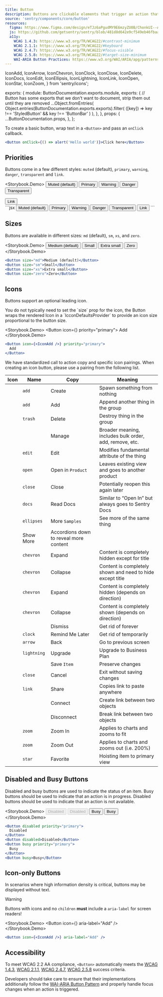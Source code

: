 ```yaml
---
title: Button
description: Buttons are clickable elements that trigger an action that does not change the current URL.
source: 'sentry/components/core/button'
resources:
  figma: https://www.figma.com/design/eTJz6aPgudMY9E6mzyZU0B/ChonkUI--App-Components--WIP-?node-id=384-2119&t=DdXZ7WIgTdURJlRv-4
  js: https://github.com/getsentry/sentry/blob/481d8d642e9cf549eb46fbaac1d0527395e8b490/static/app/components/core/button/index.tsx#L22
  a11y:
    WCAG 1.4.3: https://www.w3.org/TR/WCAG22/#contrast-minimum
    WCAG 2.1.1: https://www.w3.org/TR/WCAG22/#keyboard
    WCAG 2.4.7: https://www.w3.org/TR/WCAG22/#focus-visible
    WCAG 2.5.8: https://www.w3.org/TR/WCAG22/#target-size-minimum
    WAI-ARIA Button Practices: https://www.w3.org/WAI/ARIA/apg/patterns/button/
---
```


  IconAdd,
  IconArrow,
  IconChevron,
  IconClock,
  IconClose,
  IconDelete,
  IconDocs,
  IconEdit,
  IconEllipsis,
  IconLightning,
  IconLink,
  IconOpen,
  IconStar,
  IconZoom,
} from 'sentry/icons';


  exports: {
    module: ButtonDocumentation.exports.module,
    exports: {
      // Button has some exports that we don't want to document, strip them out until they are removed
      ...Object.fromEntries(
        Object.entries(ButtonDocumentation.exports.exports).filter(
          ([key]) => key !== 'StyledButton' && key !== 'ButtonBar'
        )
      ),
    },
  },
  props: {
    ...ButtonDocumentation.props,
  },
};

To create a basic button, wrap text in a `<Button>` and pass an `onClick` callback.

```jsx
<Button onClick={() => alert('Hello world')}>Click here</Button>
```

## Priorities

Buttons come in a few different styles: `muted` (default), `primary`, `warning`, `danger`, `transparent` and `link`.

<Storybook.Demo>
  <Button priority="muted">Muted (default)</Button>
  <Button priority="primary">Primary</Button>
  <Button priority="warning">Warning</Button>
  <Button priority="danger">Danger</Button>
  <Button priority="transparent">Transparent</Button>
  <div style={{alignSelf: 'center'}}>
    <Button priority="link">Link</Button>
  </div>
</Storybook.Demo>
```jsx
<Button priority="muted">Muted (default)</Button>
<Button priority="primary">Primary</Button>
<Button priority="warning">Warning</Button>
<Button priority="danger">Danger</Button>
<Button priority="transparent">Transparent</Button>
<Button priority="link">Link</Button>
```

## Sizes

Buttons are available in different sizes: `md` (default), `sm`, `xs`, and `zero`.

<Storybook.Demo>
  <Button size="md">Medium (default)</Button>
  <Button size="sm">Small</Button>
  <Button size="xs">Extra small</Button>
  <Button size="zero">Zero</Button>
</Storybook.Demo>
```jsx
<Button size="md">Medium (default)</Button>
<Button size="sm">Small</Button>
<Button size="xs">Extra small</Button>
<Button size="zero">Zero</Button>
```

## Icons

Buttons support an optional leading icon.

<Alert type="info">
  You do not typically need to set the `size` prop for the icon, the Button wraps the
  rendered Icon in a `IcconDefaultsProvider` to provide an icon size proportional to the
  button size.
</Alert>

<Storybook.Demo>
  <Button icon={<IconAdd />} priority="primary">
    Add
  </Button>
</Storybook.Demo>
```jsx
<Button icon={<IconAdd />} priority="primary">
  Add
</Button>
```

We have standardized call to action copy and specific icon pairings. When creating an icon button, please use a pairing from the following list.

| Icon                                       | Name        | Copy                                   | Meaning                                                   |
| ------------------------------------------ | ----------- | -------------------------------------- | --------------------------------------------------------- |
| <IconAdd />                                | `add`       | Create                                 | Spawn something from nothing                              |
| <IconAdd />                                | `add`       | Add                                    | Append another thing in the group                         |
| <IconDelete />                             | `trash`     | Delete                                 | Destroy thing in the group                                |
|                                            |             | Manage                                 | Broader meaning, includes bulk order, add, remove, etc.   |
| <IconEdit />                               | `edit`      | Edit                                   | Modifies fundamental attribute of the thing               |
| <IconOpen />                               | `open`      | Open in `Product`                      | Leaves existing view and goes to another product          |
| <IconClose />                              | `close`     | Close                                  | Potentially reopen this again later                       |
| <IconDocs />                               | `docs`      | Read Docs                              | Similar to “Open In” but always goes to Sentry Docs       |
| <IconEllipsis />                           | `ellipses`  | More `Samples`                         | See more of the same thing                                |
|                                            | Show More   | Accordions down to reveal more content |
| <IconChevron direction="up" />             | `chevron`   | Expand                                 | Content is completely hidden except for title             |
| <IconChevron direction='down' />           | `chevron`   | Collapse                               | Content is completely shown and need to hide except title |
| <IconChevron isDouble direction="left" />  | `chevron`   | Expand                                 | Content is completely hidden (depends on direction)       |
| <IconChevron isDouble direction="right" /> | `chevron`   | Collapse                               | Content is completely shown (depends on direction)        |
|                                            |             | Dismiss                                | Get rid of forever                                        |
| <IconClock />                              | `clock`     | Remind Me Later                        | Get rid of temporarily                                    |
| <IconArrow />                              | `arrow`     | Back                                   | Go to previous screen                                     |
| <IconLightning />                          | `lightning` | Upgrade                                | Upgrade to Business Plan                                  |
|                                            |             | Save `Item`                            | Preserve changes                                          |
| <IconClose />                              | `close`     | Cancel                                 | Exit without saving changes                               |
| <IconLink />                               | `link`      | Share                                  | Copies link to paste anywhere                             |
|                                            |             | Connect                                | Create link between two objects                           |
|                                            |             | Disconnect                             | Break link between two objects                            |
| <IconZoom isZoomIn />                      | `zoom`      | Zoom In                                | Applies to charts and zooms to fit                        |
| <IconZoom />                               | `zoom`      | Zoom Out                               | Applies to charts and zooms out (i.e. 200%)               |
| <IconStar />                               | `star`      | Favorite                               | Hoisting item to primary view                             |

## Disabled and Busy Buttons

Disabled and busy buttons are used to indicate the status of an item. Busy buttons should be used to indicate that an action is in progress. Disabled buttons should be used to indicate that an action is not available.

<Storybook.Demo>
  <Button disabled priority="primary">
    Disabled
  </Button>
  <Button disabled>Disabled</Button>
  <Button busy priority="primary">
    Busy
  </Button>
  <Button busy>Busy</Button>
</Storybook.Demo>
```jsx
<Button disabled priority="primary">
  Disabled
</Button>
<Button disabled>Disabled</Button>
<Button busy priority="primary">
  Busy
</Button>
<Button busy>Busy</Button>
```

## Icon-only Buttons

In scenarios where high information density is critical, buttons may be displayed without text.

> [!WARNING]
> Buttons with icons and no `children` **must** include a `aria-label` for screen readers!

<Storybook.Demo>
  <Button icon={<IconAdd />} aria-label="Add" />
</Storybook.Demo>
```jsx
<Button icon={<IconAdd />} aria-label="Add" />
```

## Accessibility

To meet WCAG 2.2 AA compliance, `<Button>` automatically meets the [WCAG 1.4.3](https://www.w3.org/TR/WCAG22/#contrast-minimum), [WCAG 2.1.1](https://www.w3.org/TR/WCAG22/#keyboard), [WCAG 2.4.7](https://www.w3.org/TR/WCAG22/#focus-visible), [WCAG 2.5.8](https://www.w3.org/TR/WCAG22/#target-size-minimum) success criteria.

Developers should take care to ensure that their implementations additionally follow the [WAI-ARIA Button Pattern](https://www.w3.org/WAI/ARIA/apg/patterns/button/) and properly handle focus changes when an action is triggered.
